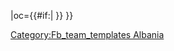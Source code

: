 {{fb team |t=伊斯梅尔·捷马利 |tan=法拿莫达利体育俱乐部 |tc=ALB |abb={{#if:{{{abb|}}}|IQE}} |oc={{#if:{{{oc|}}}|{{{oc}}} }} }}<!--
--><noinclude>[[Category:Fb_team_templates Albania]]</noinclude>
